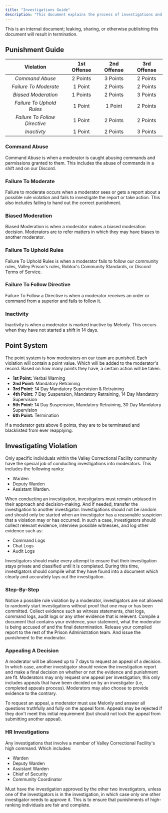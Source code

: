 ```yaml
---
title: "Investigations Guide"
description: "This document explains the process of investigations and punishments for violations."
---
```


<Danger>
  This is an internal document; leaking, sharing, or otherwise publishing this document will result in termination.
</Danger>

## Punishment Guide

| **Violation**                 | **1st Offense** | **2nd Offense** | **3rd Offense** |
| :---------------------------: | :-------------: | :-------------: | :-------------: |
| _Command Abuse_               | 2 Points        | 3 Points        | 2 Points        |
| _Failure To Moderate_         | 1 Point         | 2 Points        | 2 Points        |
| _Biased Moderation_           | 1 Points        | 2 Points        | 3 Points        |
| _Failure To Uphold Rules_     | 1 Point         | 1 Point         | 2 Points        |
| _Failure To Follow Directive_ | 1 Point         | 2 Points        | 2 Points        |
| _Inactivty_                   | 1 Point         | 2 Points        | 3 Points        |

### Command Abuse

Command Abuse is when a moderator is caught abusing commands and permissions granted to them. This includes the abuse of commands in a shift and on our Discord.

### Failure To Moderate

Failure to moderate occurs when a moderator sees or gets a report about a possible rule violation and fails to investigate the report or take action. This also includes failing to hand out the correct punishment.

### Biased Moderation

Biased Moderation is when a moderator makes a biased moderation decision. Moderators are to refer matters in which they may have biases to another moderator.

### Failure To Uphold Rules

Failure To Uphold Rules is when a moderator fails to follow our community rules, Valley Prison's rules, Roblox's Community Standards, or Discord Terms of Service.

### Failure To Follow Directive

Failure To Follow a Directive is when a moderator receives an order or command from a superior and fails to follow it.

### Inactivity

Inactivity is when a moderator is marked inactive by Melonly. This occurs when they have not started a shift in 14 days.

## Point System

The point system is how moderators on our team are punished. Each violation will contain a point value. Which will be added to the moderator's record. Based on how many points they have, a certain action will be taken.

- **1st Point:** Verbal Warning
- **2nd Point:** Mandatory Retraining
- **3rd Point:** 14 Day Mandatory Supervision & Retraining
- **4th Point:** 7 Day Suspension, Mandatory Retraining, 14 Day Mandatory Supervision
- **5th Point:** 14 Day Suspension, Mandatory Retraining, 30 Day Mandatory Supervision
- **6th Point:** Termination

If a moderator gets above 6 points, they are to be terminated and blacklisted from ever reapplying.

## Investigating Violation

Only specific individuals within the Valley Correctional Facility community have the special job of conducting investigations into moderators. This includes the following ranks:

- Warden
- Deputy Warden
- Assistant Warden.

When conducting an investigation, investigators must remain unbiased in their approach and decision-making. And if needed, transfer the investigation to another investigator. Investigations should not be random and should only be started when an investigator has a reasonable suspicion that a violation may or has occurred. In such a case, investigators should collect relevant evidence, interview possible witnesses, and log other evidence such as:

- Command Logs
- Chat Logs
- Audit Logs

Investigators should make every attempt to ensure that their investigation stays private and classified until it is completed. During this time, investigators should compile what they have found into a document which clearly and accurately lays out the investigation.

### Step-By-Step

<Steps>
  <Step title="Suspect Rule Violation">
    Notice a possible rule violation by a moderator, investigators are not allowed to randomly start investigations without proof that one may or has been committed.
  </Step>
  <Step title="Gather Evidence">
    Collect evidence such as witness statements, chat logs, command logs, audit logs or any other evidence that is relevent.
  </Step>
  <Step title="Compile Report">
    Compile a document that contains your evidence, your statement, what the moderator is being accused of and the final determination.
  </Step>
  <Step title="Release Report & Finalize Punishment">
    Release your compiled report to the rest of the Prison Administration team. And issue the punishment to the moderator.
  </Step>
</Steps>

### Appealing A Decision

A moderator will be allowed up to 7 days to request an appeal of a decision. In which case, another investigator should review the investigation report and make a final decision on whether or not the evidence and punishment are fit. Moderators may only request one appeal per investigation; this only includes appeals that have been decided on by an investigator (i.e, completed appeals process). Moderators may also choose to provide evidence to the contrary.

To request an appeal, a moderator must use Melonly and answer all questions truthfully and fully on the appeal form. Appeals may be rejected if they don't meet this initial requirement (but should not lock the appeal from submitting another appeal).

### HR Investigations

Any investigations that involve a member of Valley Correctional Facility's high command. Which includes:

- Warden
- Deputy Warden
- Assistant Warden
- Chief of Security
- Community Coordinator

Must have the investigation approved by the other two investigators, unless one of the investigators is in the investigation, in which case only one other investigator needs to approve it. This is to ensure that punishments of high-ranking individuals are fair and complete.